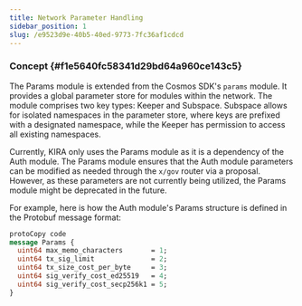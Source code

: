 ```yaml
---
title: Network Parameter Handling
sidebar_position: 1
slug: /e9523d9e-40b5-40ed-9773-7fc36af1cdcd
---
```





### Concept {#f1e5640fc58341d29bd64a960ce143c5}


The Params module is extended from the Cosmos SDK's `params` module. It provides a global parameter store for modules within the network. The module comprises two key types: Keeper and Subspace. Subspace allows for isolated namespaces in the parameter store, where keys are prefixed with a designated namespace, while the Keeper has permission to access all existing namespaces.


Currently, KIRA only uses the Params module as it is a dependency of the Auth module. The Params module ensures that the Auth module parameters can be modified as needed through the `x/gov` router via a proposal. However, as these parameters are not currently being utilized, the Params module might be deprecated in the future.


For example, here is how the Auth module's Params structure is defined in the Protobuf message format:


```protobuf
protoCopy code
message Params {
  uint64 max_memo_characters       = 1;
  uint64 tx_sig_limit              = 2;
  uint64 tx_size_cost_per_byte     = 3;
  uint64 sig_verify_cost_ed25519   = 4;
  uint64 sig_verify_cost_secp256k1 = 5;
}
```

